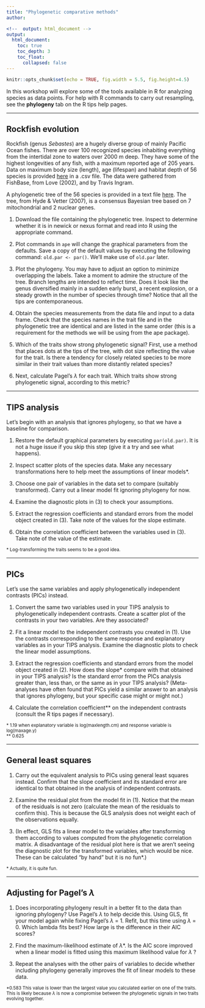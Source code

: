```yaml
---
title: "Phylogenetic comparative methods"
author:

<!--  output: html_document -->
output:
  html_document:
    toc: true
    toc_depth: 3
    toc_float: 
      collapsed: false
---
```


```r
knitr::opts_chunk$set(echo = TRUE, fig.width = 5.5, fig.height=4.5)
```

In this workshop will explore some of the tools available in R for analyzing species as data points. For help with R commands to carry out resampling, see the <span style="font-weight: bold;">phylogeny</span> tab on the R tips help pages.

***

## Rockfish evolution
Rockfish (genus <span style="font-style: italic;">Sebastes</span>) are a hugely diverse group of mainly Pacific Ocean fishes. There are over 100 recognized species inhabiting everything from the intertidal zone to waters over 2000 m deep. They have some of the highest longevities of any fish, with a maximum reported age of 205 years. Data on maximum body size (length), age (lifespan) and habitat depth of 56 species is provided <a href="https://www.zoology.ubc.ca/~bio501/R/data/rockfish.csv">here</a> in a .csv file. The data were gathered from FishBase, from Love (2002), and by Travis Ingram.

A phylogenetic tree of the 56 species is provided in a text file <a href="https://www.zoology.ubc.ca/~bio501/R/data/rockfish.phy">here</a>. The tree, from Hyde & Vetter (2007), is a consensus Bayesian tree based on 7 mitochondrial and 2 nuclear genes.

1. Download the file containing the phylogenetic tree. Inspect to determine whether it is in newick or nexus format and read into R using the appropriate command.

2. Plot commands in ```ape``` will change the graphical parameters from the defaults. Save a copy of the default values by executing the following command: ```old.par <- par()```. We'll make use of ```old.par``` later.

3. Plot the phylogeny. You may have to adjust an option to minimize overlapping the labels. Take a moment to admire the structure of the tree. Branch lengths are intended to reflect time. Does it look like the genus diversified mainly in a sudden early burst, a recent explosion, or a steady growth in the number of species through time? Notice that all the tips are contemporaneous.

4. Obtain the species measurements from the data file and input to a data frame. Check that the species names in the trait file and in the phylogenetic tree are identical and are listed in the same order (this is a requirement for the methods we will be using from the ape package).

5. Which of the traits show strong phylogenetic signal? First, use a method that places dots at the tips of the tree, with dot size reflecting the value for the trait. Is there a tendency for closely related species to be more similar in their trait values than more distantly related species?

6. Next, calculate Pagel's $\lambda$ for each trait. Which traits show strong phylogenetic signal, according to this metric?


<!--

### Answers

```r
suppressPackageStartupMessages(library(ape))
suppressPackageStartupMessages(library(phytools))

# 1. Download tree file 
rtree <- read.tree(url("https://www.zoology.ubc.ca/~bio501/R/data/rockfish.phy"))
rtree

# 2. Save default graphical parameters
old.par <- par()
```

```r
# 3. Plot phylogeny
plot(rtree, cex = 0.6)
```

```r
# 4. Input species measurements
rockfish <- read.csv(url("https://www.zoology.ubc.ca/~bio501/R/data/rockfish.csv"), 
    stringsAsFactors = FALSE)
rownames(rockfish) <- rockfish$species
rockfish <- rockfish[ match(rtree$tip.label, rownames(rockfish)), ]

# 5. Plot traits
x <- rockfish[, c("maxlength.cm", "maxage.y", "maxdepth.m")]
dotTree(rtree, as.matrix(x)[,c("maxlength.cm")], cex = 0.5)
dotTree(rtree, as.matrix(x)[,c("maxage.y")], cex = 0.5)
dotTree(rtree, as.matrix(x)[,c("maxdepth.m")], cex = 0.5)

# 6. Pagel's $\lambda$
phylosig(rtree, as.matrix(x)[,c("maxlength.cm")], method = "lambda")
phylosig(rtree, as.matrix(x)[,c("maxage.y")], method = "lambda")
phylosig(rtree, as.matrix(x)[,c("maxdepth.m")], method = "lambda")

```

[//]: -->

***

## TIPS analysis
Let's begin with an analysis that ignores phylogeny, so that we have a baseline for comparison.

1. Restore the default graphical parameters by executing ```par(old.par)```. It is not a huge issue if you skip this step (give it a try and see what happens). 

2. Inspect scatter plots of the species data. Make any necessary transformations here to help meet the assumptions of linear models*.

3. Choose one pair of variables in the data set to compare (suitably transformed). Carry out a linear model fit ignoring phylogeny for now.

4. Examine the diagnostic plots in (3) to check your assumptions. 

5. Extract the regression coefficients and standard errors from the model object created in (3). Take note of the values for the slope estimate.

6. Obtain the correlation coefficient between the variables used in (3). Take note of the value of the estimate.

<small> * Log-transforming the traits seems to be a good idea. </small>

<!--

### Answers

```r

# Restore graphical parameters
suppressWarnings(par(old.par))

# 2. Inspect and transform
pairs(rockfish[, c("maxlength.cm", "maxage.y", "maxdepth.m")])
pairs(log(rockfish[, c("maxlength.cm", "maxage.y", "maxdepth.m")]))
rockfish$log.maxlength <- log(rockfish$maxlength.cm)
rockfish$log.maxage <- log(rockfish$maxage.y)
rockfish$log.maxdepth <- log(rockfish$maxdepth.m)

# 3. Linear model
z <- lm(log.maxage ~ log.maxlength, data = rockfish)

# 4. Diagnostic plots
plot(z)

# 5. Estimate
summary(z)

# 6. Correlation
cor(rockfish$log.maxage, rockfish$log.maxlength)

```

[//]: -->

***

## PICs
Let's use the same variables and apply phylogenetically independent contrasts (PICs) instead.

1. Convert the same two variables used in your TIPS analysis to phylogenetically independent contrasts. Create a scatter plot of the contrasts in your two variables. Are they associated?

2. Fit a linear model to the independent contrasts you created in (1). Use the contrasts corresponding to the same response and explanatory variables as in your TIPS analysis. Examine the diagnostic plots to check the linear model assumptions.

3. Extract the regression coefficients and standard errors from the model object created in (2). How does the slope* compare with that obtained in your TIPS analysis? Is the standard error from the PICs analysis greater than, less than, or the same as in your TIPS analysis? (Meta-analyses have often found that PICs yield a similar answer to an analysis that ignores phylogeny, but your specific case might or might not.)

4. Calculate the correlation coefficient** on the independent contrasts (consult the R tips pages if necessary).

<small>
* 1.19 when explanatory variable is log(maxlength.cm) and response variable is log(maxage.y)
<br>** 0.625
</small>

<!--

### Answers

```r

# 1. Contrasts
contrast.log.maxlength <- pic(rockfish$log.maxlength, rtree) 
contrast.log.maxage <- pic(rockfish$log.maxage, rtree)
plot(contrast.log.maxage ~ contrast.log.maxlength)

# 2. Linear model independent contrasts
z1 <- lm(contrast.log.maxage ~ contrast.log.maxlength - 1)
plot(z1)

# 3. Estimate
summary(z1)

# 4. Correlation
sum(contrast.log.maxlength*contrast.log.maxage) / 
    (sqrt(sum(contrast.log.maxlength^2))*sqrt(sum(contrast.log.maxage^2))) 

```

[//]: -->

***

## General least squares

1. Carry out the equivalent analysis to PICs using general least squares instead. Confirm that the slope coefficient and its standard error are identical to that obtained in the analysis of independent contrasts.

2. Examine the residual plot from the model fit in (1). Notice that the mean of the residuals is not zero (calculate the mean of the residuals to confirm this). This is because the GLS analysis does not weight each of the observations equally.

3. (In effect, GLS fits a linear model to the variables after transforming them according to values computed from the phylogenetic correlation matrix. A disadvantage of the residual plot here is that we aren't seeing the diagnostic plot for the transformed variables, which would be nice. These can be calculated "by hand" but it is no fun*.)

<small>* Actually, it is quite fun.</small>

<!--

### Answers

```r
suppressPackageStartupMessages(library(nlme))

# 1. GLS
z2 <- gls(log.maxage ~ log.maxlength, data= rockfish, correlation=corBrownian(1, rtree))
summary(z2)

# 2. Residual plot
plot(z2)

```

[//]: -->

***

## Adjusting for Pagel's $\lambda$

1. Does incorporating phylogeny result in a better fit to the data than ignoring phylogeny? Use Pagel's $\lambda$ to help decide this. Using GLS, fit your model again while fixing Pagel's $\lambda$ = 1. Refit, but this time using  $\lambda$ = 0. Which lambda fits best? How large is the difference in their AIC scores?

2. Find the maximum-likelihood estimate of $\lambda$*. Is the AIC score improved when a linear model is fitted using this maximum likelihood value for $\lambda$ ?

3. Repeat the analyses with the other pairs of variables to decide whether including phylogeny generally improves the fit of linear models to these data.

<small>*0.583 This value is lower than the largest value you calculated earlier on one of the traits. This is likely because $\lambda$ is now a compromise between the phylogenetic signals in two traits evolving together. </small>

<!--

### Answers

```r
suppressPackageStartupMessages(library(ape))

# 1. Pagel's lambda
z3 <- gls(log.maxage ~ log.maxlength, data= rockfish, 
        correlation=corPagel(1,rtree, fixed = TRUE))
z4 <- gls(log.maxage ~ log.maxlength, data= rockfish, 
        correlation=corPagel(0,rtree, fixed = TRUE))
AIC(z3, z4)

# 2. ML estimate of lambda
z5 <- gls(log.maxage ~ log.maxlength, data= rockfish, 
        correlation=corPagel(1,rtree, fixed = FALSE))
summary(z5)
AIC(z5)

# 3. Same for other pairs of variables
z6 <- gls(log.maxdepth ~ log.maxlength, data= rockfish, 
        correlation=corPagel(1,rtree, fixed = TRUE))
z7 <- gls(log.maxdepth ~ log.maxlength, data= rockfish, 
        correlation=corPagel(0,rtree, fixed = TRUE))
z8 <- gls(log.maxdepth ~ log.maxlength, data= rockfish, 
        correlation=corPagel(1,rtree, fixed = FALSE))
summary(z8)
AIC(z6, z7, z8)

```

[//]: -->
